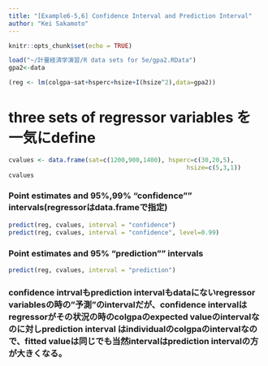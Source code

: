 ```yaml
---
title: "[Example6-5,6] Confidence Interval and Prediction Interval"
author: "Kei Sakamoto"
---
```


```r
knitr::opts_chunk$set(echo = TRUE)
```

```r
load("~/計量経済学演習/R data sets for 5e/gpa2.RData")
gpa2<-data
```

```r
(reg <- lm(colgpa~sat+hsperc+hsize+I(hsize^2),data=gpa2))
```

# three sets of regressor variables を一気にdefine
```r
cvalues <- data.frame(sat=c(1200,900,1400), hsperc=c(30,20,5), 
                                                 hsize=c(5,3,1))
cvalues
```

### Point estimates and 95%,99% "confidence"" intervals(regressorはdata.frameで指定)
```r
predict(reg, cvalues, interval = "confidence")
predict(reg, cvalues, interval = "confidence", level=0.99)
```

### Point estimates and 95% "prediction"" intervals
```r
predict(reg, cvalues, interval = "prediction")
```
### confidence intrvalもprediction intervalもdataにないregressor variablesの時の"予測"のintervalだが、confidence intervalはregressorがその状況の時のcolgpaのexpected valueのintervalなのに対しprediction interval はindividualのcolgpaのintervalなので、fitted valueは同じでも当然intervalはprediction intervalの方が大きくなる。